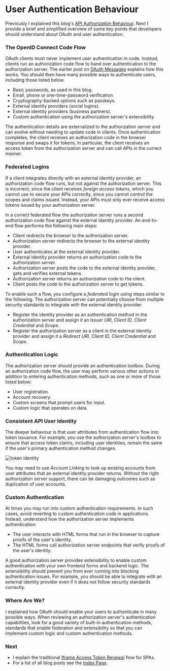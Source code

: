 # User Authentication Behaviour

Previously I explained this blog's <a href='api-authorization-design.mdx'>API Authorization Behaviour</a>. Next I provide a brief and simplified overview of some key points that developers should understand about OAuth and user authentication.

### The OpenID Connect Code Flow

OAuth clients must never implement user authentication in code. Instead, clients run an authorization code flow to hand over authentication to the authorization server. The earlier post on <a href='basicspa-oauthworkflow.mdx'>OAuth Messages</a> explains how this works. You should then have many possible ways to authenticate users, including those listed below.

- Basic passwords, as used in this blog.
- Email, phone or one-time-password verification.
- Cryptography-backed options such as passkeys.
- External identity providers (social logins).
- External identity providers (business partners).
- Custom authentication using the authorization server's extensibility.

The authentication details are externalized to the authorization server and can evolve without needing to update code in clients. Once authentication completes, the client receives an authorization code in the browser response and swaps it for tokens, In particular, the client receives an access token from the authorization server and can call APIs in the correct manner.

### Federated Logins

If a client integrates directly with an external identity provider, an authorization code flow runs, but not against the authorization server. This is incorrect, since the client receives *foreign access tokens*, which you cannot use to secure your APIs correctly, since you cannot control the scopes and claims issued. Instead, your APIs must only ever receive access tokens issued by your authorization server. 

In a correct federated flow the authorization server runs a second authorization code flow against the external identity provider. An end-to-end flow performs the following main steps:

- Client redirects the browser to the authorization server.
- Authorization server redirects the browser to the external identity provider.
- User authenticates at the external identity provider.
- External identity provider returns an authorization code to the authorization server.
- Authorization server posts the code to the external identity provider, gets and verifies external tokens.
- Authorization server returns an authorization code to the client.
- Client posts the code to the authorization server to get tokens.

To enable such a flow, you configure a *federated login* using steps similar to the following. The authorization server can potentially choose from multiple security standards to integrate with the external identity provider:

- Register the identity provider as an authentication method in the authorization server and assign it an *Issuer URI*, *Client ID*, *Client Credential* and *Scope*.
- Register the authorization server as a client in the external identity provider and assign it a *Redirect URI*, *Client ID*, *Client Credential* and *Scope*.

### Authentication Logic

The authorization server should provide an authentication toolbox. During an authorization code flow, the user may perform various other actions in addition to entering authentication methods, such as one or more of those listed below:

- User registration.
- Account recovery.
- Custom screens that prompt users for input.
- Custom logic that operates on data.

### Consistent API User Identity

The deeper behaviour is that user attributes from authentication flow into token issuance. For example, you use the authorization server's toolbox to ensure that access token claims, including user identities, remain the same if the user's primary authentication method changes.

![token identity](../images/140/token-identity.jpg)

You may need to use *Account Linking* to look up existing accounts from user attributes that an external identity provider returns. Without the right authorization server support, there can be damaging outcomes such as duplication of user accounts.

### Custom Authentication

At times you may run into custom authentication requirements. In such cases, avoid reverting to custom authentication code in applications. Instead, understand how the authorization server implements authentication:

- The user interacts with HTML forms that run in the browser to capture proofs of the user's identity.
- The HTML forms call authorization server endpoints that verify proofs of the user's identity.

A good authorization server provides extensibility to enable custom authentication with your own frontend forms and backend logic. The extensibility should prevent you from ever running into blocking authentication issues. For example, you should be able to integrate with an external identity provider even if it does not follow security standards correctly.

### Where Are We?

I explained how OAuth should enable your users to authenticate in many possible ways. When reviewing an authorization server's authentication capabilities, look for a good variety of built-in authentication methods, standards that enable federation and extensibility so that you can implement custom logic and custom authentication methods.

### Next

- I explain the traditional <a href='user-sessions-and-token-renewal.mdx'>Iframe Access Token Renewal</a> flow for SPAs.
- For a list of all blog posts see the <a href='index.mdx'>Index Page</a>.
